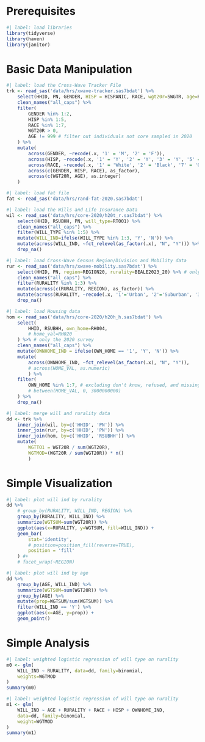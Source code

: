 
# Prerequisites
```r
#| label: load libraries
library(tidyverse)
library(haven)
library(janitor)
```
# Basic Data Manipulation

```r
#| label: load the Cross-Wave Tracker File 
trk <- read_sas('data/hrs/xwave-tracker.sas7bdat') %>%
    select(HHID, PN, GENDER, HISP = HISPANIC, RACE, wgt20r=SWGTR, age=RAGE, SECU, STRATUM) %>%
    clean_names("all_caps") %>%
    filter(
        GENDER %in% 1:2, 
        HISP %in% 1:5, 
        RACE %in% 1:7, 
        WGT20R > 0, 
        AGE != 999 # filter out individuals not core sampled in 2020
    ) %>%
    mutate(
        across(GENDER, ~recode(.x, '1' = 'M', '2' = 'F')), 
        across(HISP, ~recode(.x, '1' = 'Y', '2' = 'Y', '3' = 'Y', '5' = 'N')), 
        across(RACE, ~recode(.x, '1' = 'White', '2' = 'Black', '7' = 'Other')), 
        across(c(GENDER, HISP, RACE), as_factor), 
        across(c(WGT20R, AGE), as.integer)
    ) 
```

```r
#| label: load fat file
fat <- read_sas('data/hrs/rand-fat-2020.sas7bdat')
```
```r
#| label: load the Wills and Life Insurance Data
wil <- read_sas('data/hrs/core-2020/h20t_r.sas7bdat') %>%
    select(HHID, RSUBHH, PN, will_type=RT001) %>%
    clean_names("all_caps") %>%
    filter(WILL_TYPE %in% 1:5) %>%
    mutate(WILL_IND=ifelse(WILL_TYPE %in% 1:3, 'Y', 'N')) %>%
    mutate(across(WILL_IND, ~fct_relevel(as_factor(.x), "N", "Y"))) %>%
    drop_na()
```
```r
#| label: load Cross-Wave Census Region/Division and Mobility data
rur <- read_sas('data/hrs/xwave-mobility.sas7bdat') %>%
    select(HHID, PN, region=REGION20, rurality=BEALE2023_20) %>% # only the 2020 survey
    clean_names("all_caps") %>%
    filter(RURALITY %in% 1:3) %>%
    mutate(across(c(RURALITY, REGION), as_factor)) %>%
    mutate(across(RURALITY, ~recode(.x, '1'='Urban', '2'='Suburban', '3'='Rural'))) %>%
    drop_na() 
```
```r
#| label: load Housing data
hom <- read_sas('data/hrs/core-2020/h20h_h.sas7bdat') %>%
    select(
        HHID, RSUBHH, own_home=RH004,
        # home_val=RH020
    ) %>% # only the 2020 survey
    clean_names("all_caps") %>%
    mutate(OWNHOME_IND = ifelse(OWN_HOME == '1', 'Y', 'N')) %>%
    mutate(
        across(OWNHOME_IND, ~fct_relevel(as_factor(.x), "N", "Y")),
        # across(HOME_VAL, as.numeric)
        ) %>%
    filter(
        OWN_HOME %in% 1:7, # excluding don't know, refused, and missing
        # between(HOME_VAL, 0, 3000000000) 
    ) %>%
    drop_na() 
```

```r
#| label: merge will and rurality data
dd <- trk %>%
    inner_join(wil, by=c('HHID', 'PN')) %>%
    inner_join(rur, by=c('HHID', 'PN')) %>%
    inner_join(hom, by=c('HHID', 'RSUBHH')) %>%
    mutate(
        WGTTO1 = WGT20R / sum(WGT20R),
        WGTMOD=(WGT20R / sum(WGT20R)) * n()
        )
```

# Simple Visualization

```r
#| label: plot will ind by rurality
dd %>%
    # group_by(RURALITY, WILL_IND, REGION) %>%
    group_by(RURALITY, WILL_IND) %>%
    summarize(WGTSUM=sum(WGT20R)) %>%
    ggplot(aes(x=RURALITY, y=WGTSUM, fill=WILL_IND)) + 
    geom_bar(
        stat='identity', 
        # position=position_fill(reverse=TRUE), 
        position = 'fill'
    ) #+
    # facet_wrap(~REGION)
```

```r
#| label: plot will ind by age
dd %>%
    group_by(AGE, WILL_IND) %>%
    summarize(WGTSUM=sum(WGT20R)) %>% 
    group_by(AGE) %>%
    mutate(prop=WGTSUM/sum(WGTSUM)) %>% 
    filter(WILL_IND == 'Y') %>% 
    ggplot(aes(x=AGE, y=prop)) + 
    geom_point()
```
# Simple Analysis

```r
#| label: weighted logistic regression of will type on rurality
m0 <- glm(
    WILL_IND ~ RURALITY, data=dd, family=binomial, 
    weights=WGTMOD
) 
summary(m0)
```

```r
#| label: weighted logistic regression of will type on rurality
m1 <- glm(
    WILL_IND ~ AGE + RURALITY + RACE + HISP + OWNHOME_IND, 
    data=dd, family=binomial, 
    weight=WGTMOD
) 
summary(m1)
```